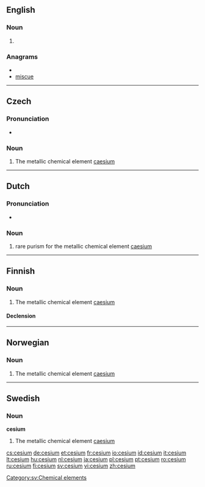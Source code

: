 {{also|césium}}
==English==

===Noun===
{{en-noun|-}}

# {{US}} {{alternative spelling of|[[caesium]]}}
<!--Put derived terms, translations, etc, at "caesium"-->

===Anagrams===
* {{alphagram|ceimsu}}
* [[miscue#English|miscue]]


----

==Czech==
{{wikipedia|lang=cs}}

===Pronunciation===
* {{IPA|/tsɛːzɪjʊm/|lang=cs}}

===Noun===
{{cs-noun|g=n}}

# The metallic chemical element [[caesium]]

----

==Dutch==

===Pronunciation===
* {{audio|Nl-cesium.ogg|Audio}}

===Noun===
{{infl|nl|noun|g=n}}

# rare purism for the metallic chemical element [[caesium]]

----

==Finnish==
{{wikipedia|lang=fi}}

===Noun===
{{infl|fi|noun}}

# {{chemical element|lang=fi}} The metallic chemical element [[caesium]]

====Declension====
{{fi-decl-tuoli|cesium|np=1}}

----

==Norwegian==

===Noun===
{{infl|no|noun}}

# {{chemical element|lang=no}} The metallic chemical element [[caesium]]

----

==Swedish==

===Noun===
{{sv-noun-unc-irreg-n|2=cesiumet}}
'''cesium''' {{n}}

# The metallic chemical element [[caesium]]

[[Category:sv:Chemical elements]]

[[cs:cesium]]
[[de:cesium]]
[[et:cesium]]
[[fr:cesium]]
[[io:cesium]]
[[id:cesium]]
[[it:cesium]]
[[lt:cesium]]
[[hu:cesium]]
[[nl:cesium]]
[[ja:cesium]]
[[pl:cesium]]
[[pt:cesium]]
[[ro:cesium]]
[[ru:cesium]]
[[fi:cesium]]
[[sv:cesium]]
[[vi:cesium]]
[[zh:cesium]]